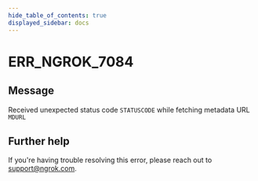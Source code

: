 ```yaml
---
hide_table_of_contents: true
displayed_sidebar: docs
---
```



# ERR_NGROK_7084

## Message

Received unexpected status code `STATUSCODE` while fetching metadata URL `MDURL`

<ErrorDetails error="err_ngrok_7084" />

## Further help

If you're having trouble resolving this error, please reach out to [support@ngrok.com](mailto:support@ngrok.com?subject=Help%20with%20ERR_NGROK_7084).
